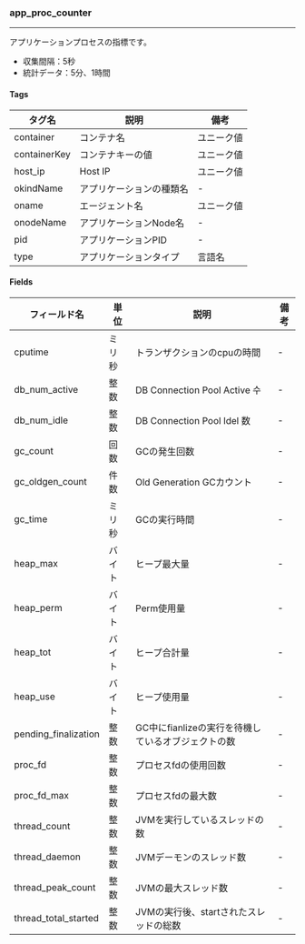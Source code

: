 ### app_proc_counter

* * *

アプリケーションプロセスの指標です。

- 収集間隔：5秒
- 統計データ：5分、1時間

#### Tags

| タグ名          | 説明            | 備考    |
| ------------ | ------------- | ----- |
| container    | コンテナ名         | ユニーク値 |
| containerKey | コンテナキーの値      | ユニーク値 |
| host_ip      | Host IP       | ユニーク値 |
| okindName    | アプリケーションの種類名  | -     |
| oname        | エージェント名       | ユニーク値 |
| onodeName    | アプリケーションNode名 | -     |
| pid          | アプリケーションPID   | -     |
| type         | アプリケーションタイプ   | 言語名   |

#### Fields

| フィールド名               | 単位  | 説明                             | 備考 |
| -------------------- | --- | ------------------------------ | -- |
| cputime              | ミリ秒 | トランザクションのcpuの時間                | -  |
| db_num_active        | 整数  | DB Connection Pool Active 수    | -  |
| db_num_idle          | 整数  | DB Connection Pool Idel 数      | -  |
| gc_count             | 回数  | GCの発生回数                        | -  |
| gc_oldgen_count      | 件数  | Old Generation GCカウント          | -  |
| gc_time              | ミリ秒 | GCの実行時間                        | -  |
| heap_max             | バイト | ヒープ最大量                         | -  |
| heap_perm            | バイト | Perm使用量                        | -  |
| heap_tot             | バイト | ヒープ合計量                         | -  |
| heap_use             | バイト | ヒープ使用量                         | -  |
| pending_finalization | 整数  | GC中にfianlizeの実行を待機しているオブジェクトの数 | -  |
| proc_fd              | 整数  | プロセスfdの使用回数                    | -  |
| proc_fd_max          | 整数  | プロセスfdの最大数                     | -  |
| thread_count         | 整数  | JVMを実行しているスレッドの数               | -  |
| thread_daemon        | 整数  | JVMデーモンのスレッド数                  | -  |
| thread_peak_count    | 整数  | JVMの最大スレッド数                    | -  |
| thread_total_started | 整数  | JVMの実行後、startされたスレッドの総数        | -  |
